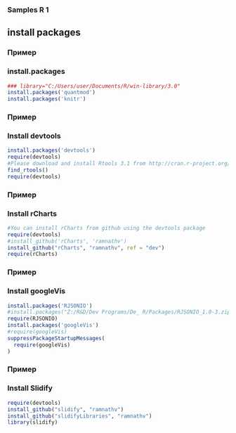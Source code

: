### Samples R 1

## install packages 

### Пример
### install.packages
```r
### library="C:/Users/user/Documents/R/win-library/3.0"
install.packages('quantmod')
install.packages('knitr')
```

### Пример
### Install devtools
```r
install.packages('devtools')
require(devtools)
#Please download and install Rtools 3.1 from http://cran.r-project.org/bin/windows/Rtools/ and then run find_rtools().
find_rtools()
require(devtools)
```

### Пример
### Install rCharts
```r
#You can install rCharts from github using the devtools package
require(devtools)
#install_github('rCharts', 'ramnathv')
install_github("rCharts", "ramnathv", ref = "dev")
require(rCharts)
```

### Пример
### Install googleVis
```r
install.packages('RJSONIO')
#install.packages("Z:/R&D/Dev Programs/De_ R/Packages/RJSONIO_1.0-3.zip", repos = NULL)
require(RJSONIO)
install.packages('googleVis')
#require(googleVis)
suppressPackageStartupMessages(
  require(googleVis)
)
```

### Пример
### Install Slidify
```r
require(devtools)
install_github("slidify", "ramnathv")
install_github("slidifyLibraries", "ramnathv")
library(slidify)
```